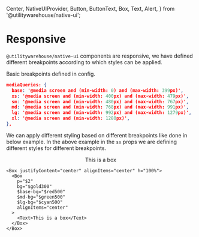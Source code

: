   Center,
  NativeUIProvider,
  Button,
  ButtonText,
  Box,
  Text,
  Alert,
} from '@utilitywarehouse/native-ui';

<NativeUIProvider>
  <Box mb="$4">
    <Alert
      colorScheme="gold"
      title="Warning"
      text="This document is now deprecated and will be removed in the next major release."
    />
  </Box>
</NativeUIProvider>

<BackToTopButton />

# Responsive

`@utilitywarehouse/native-ui` components are responsive, we have defined different breakpoints according to which styles can be applied.

Basic breakpoints defined in config.

```json
mediaQueries: {
  base: '@media screen and (min-width: 0) and (max-width: 399px)',
  xs: '@media screen and (min-width: 400px) and (max-width: 479px)',
  sm: '@media screen and (min-width: 480px) and (max-width: 767px)',
  md: '@media screen and (min-width: 768px) and (max-width: 991px)',
  lg: '@media screen and (min-width: 992px) and (max-width: 1279px)',
  xl: '@media screen and (min-width: 1280px)',
},
```

We can apply different styling based on different breakpoints like done in below example. In the above example in the `sx` props we are defining different styles for different breakpoints.

<Canvas>
  <NativeUIProvider>
    <Center>
      <Box justifyContent="center" alignItems="center" h="100%">
        <Box
          p="$2"
          bg="$gold300"
          $base-bg="$red500"
          $md-bg="$green500"
          $lg-bg="$cyan500"
          alignItems="center"
        >
          <Text>This is a box</Text>
        </Box>
      </Box>
    </Center>
  </NativeUIProvider>
</Canvas>

```tsx
<Box justifyContent="center" alignItems="center" h="100%">
  <Box
    p="$2"
    bg="$gold300"
    $base-bg="$red500"
    $md-bg="$green500"
    $lg-bg="$cyan500"
    alignItems="center"
  >
    <Text>This is a box</Text>
  </Box>
</Box>
```

